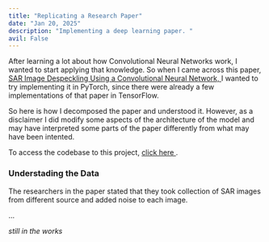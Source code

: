 ```yaml
---
title: "Replicating a Research Paper"
date: "Jan 20, 2025"
description: "Implementing a deep learning paper. "
avil: False
---
```


After learning a lot about how Convolutional Neural Networks work, I wanted to start applying that knowledge. So when I came across this paper,  <a href="https://ieeexplore.ieee.org/document/8053792" target="_blank">SAR Image Despeckling Using a Convolutional Neural Network,
</a> I wanted to try implementing it in PyTorch, since there were already a few implementations of that paper in TensorFlow. 


So here is how I decomposed the paper and understood it. However, as a disclaimer I did modify some aspects of the architecture of the model and may have interpreted some parts of the paper differently from what may have been intented.  

To access the codebase to this project, <a href="https://github.com/alt-rahul/sar-imaging-using-cnns" target="_blank">click here
</a>. 

### Understading the Data

The researchers in the paper stated that they took collection of SAR images from different source and added noise to each image. 

...

*still in the works*